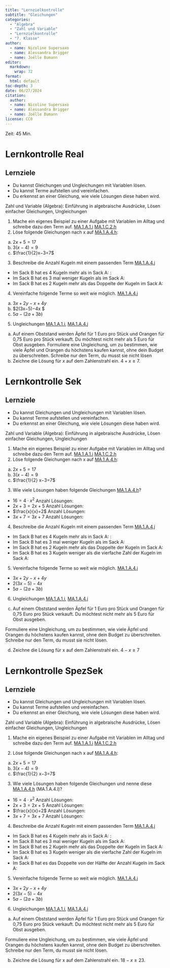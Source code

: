 ```yaml
---
title: "Lernzielkontrolle"
subtitle: "Gleichungen"
categories: 
  - "Algebra"
  - "Zahl und Variable"
  - "Lernzielkontrolle"
  - "7. Klasse"
author:
  - name: Nicoline Supersaxo
  - name: Alessandra Brigger
  - name: Joëlle Bumann
editor: 
  markdown: 
    wrap: 72
format: 
  html: default
toc-depth: 3
date: 06/27/2024
citation: 
  author:
  - name: Nicoline Supersaxo
  - name: Alessandra Brigger
  - name: Joëlle Bumann
license: CC0
---
```

Zeit: 45 Min.

# Lernkontrolle Real

:::{.callout-note}
## Lernziele

* Du kannst Gleichungen und Ungleichungen mit Variablen lösen.
* Du kannst Terme aufstellen und vereinfachen.
* Du erkennst an einer Gleichung, wie viele Lösungen diese haben wird.
:::

Zahl und Variable (Algebra): Einführung in algebraische Ausdrücke, Lösen einfacher Gleichungen, Ungleichungen

1.	Mache ein eigenes Beispiel zu einer Aufgabe mit Variablen im Alltag und schreibe dazu den Term auf. [MA.1.A.1.i](https://be.lehrplan.ch/1012ASpUwBy3Avq8Fh6pLaSX6qJA4E9aP){.knopf .stufe } [MA.1.C.2.h](https://be.lehrplan.ch/101LEtbVUpVAxXh9zzvaGG9S5PqCAqdqW){.knopf .stufe .zyklus2}
2.	Löse folgende Gleichungen nach x auf [MA.1.A.4.h](https://be.lehrplan.ch/101kSAkAr2maExwz4HHC4z7x4eemPCXgH){.knopf .stufe .zyklus2}:
  a)	$2x+5=17$
  b)	$3(x−4)=9$
  c)	$\frac{1}{2}x−3=7$
3.	Beschreibe die Anzahl Kugeln mit einem passenden Term [MA.1.A.4.j](https://be.lehrplan.ch/101AJt2yMqVxRygKJ2xZqrbaqzAhfYnDL){.knopf .stufe }
  * Im Sack B hat es 4 Kugeln mehr als in Sack A: :
  * Im Sack B hat es 3 mal weniger Kugeln als im Sack A:
  * Im Sack B hat es 2 Kugeln mehr als das Doppelte der Kugeln im Sack A:
4.	Vereinfache folgende Terme so weit wie möglich. [MA.1.A.4.j](https://be.lehrplan.ch/101AJt2yMqVxRygKJ2xZqrbaqzAhfYnDL){.knopf .stufe }
  a)	$3x+2y−x+4y$
  b)	$2(3x−5)−4x $
  c)	$5a−(2a+3b)$

5.	Ungleichungen [MA.1.A.1.i](https://be.lehrplan.ch/1012ASpUwBy3Avq8Fh6pLaSX6qJA4E9aP){.knopf .stufe }, [MA.1.A.4.j](https://be.lehrplan.ch/101AJt2yMqVxRygKJ2xZqrbaqzAhfYnDL){.knopf .stufe }
  a)	Auf einem Obststand werden Äpfel für 1 Euro pro Stück und Orangen für 0,75 Euro pro Stück verkauft. Du möchtest nicht mehr als 5 Euro für Obst ausgeben. Formuliere eine Ungleichung, um zu bestimmen, wie viele Äpfel und Orangen du höchstens kaufen kannst, ohne dein Budget zu überschreiten. Schreibe nur den Term, du musst sie nicht lösen
  b) Zeichne die Lösung für $x$ auf dem Zahlenstrahl ein. $4 + x \geq7$.
  
# Lernkontrolle Sek

:::{.callout-note}
## Lernziele

* Du kannst Gleichungen und Ungleichungen mit Variablen lösen.
* Du kannst Terme aufstellen und vereinfachen.
* Du erkennst an einer Gleichung, wie viele Lösungen diese haben wird.
:::

Zahl und Variable (Algebra): Einführung in algebraische Ausdrücke, Lösen einfacher Gleichungen, Ungleichungen

1. Mache ein eigenes Beispiel zu einer Aufgabe mit Variablen im Alltag und schreibe dazu den Term auf. [MA.1.A.1.i](https://be.lehrplan.ch/1012ASpUwBy3Avq8Fh6pLaSX6qJA4E9aP){.knopf .stufe } [MA.1.C.2.h](https://be.lehrplan.ch/101LEtbVUpVAxXh9zzvaGG9S5PqCAqdqW){.knopf .stufe .zyklus2}
2. Löse folgende Gleichungen nach x auf [MA.1.A.4.h](https://be.lehrplan.ch/101kSAkAr2maExwz4HHC4z7x4eemPCXgH){.knopf .stufe .zyklus2}:
a) $2x+5=17$
b) $3(x−4)=9$
c) $\frac{1}{2} x−3=7$
3. Wie viele Lösungen haben folgende Gleichungen [MA.1.A.4.h](https://be.lehrplan.ch/101kSAkAr2maExwz4HHC4z7x4eemPCXgH){.knopf .stufe .zyklus2}?  
* $16=4\cdot x^2$   		Anzahl Lösungen:
* $2x+3=2x+5$         	Anzahl Lösungen:
* $\frac{x}{x}=2$	       		Anzahl Lösungen:
* $3x+7=3x+7$	      	Anzahl Lösungen:

4. Beschreibe die Anzahl Kugeln mit einem passenden Term [MA.1.A.4.j](https://be.lehrplan.ch/101AJt2yMqVxRygKJ2xZqrbaqzAhfYnDL){.knopf .stufe }
* Im Sack B hat es 4 Kugeln mehr als in Sack A: :
* Im Sack B hat es 3 mal weniger Kugeln als im Sack A:
* Im Sack B hat es 2 Kugeln mehr als das Doppelte der Kugeln im Sack A:
* Im Sack B hat es 3 Kugeln weniger als die vierfache Zahl der Kugeln im Sack A:

5. Vereinfache folgende Terme so weit wie möglich. [MA.1.A.4.j](https://be.lehrplan.ch/101AJt2yMqVxRygKJ2xZqrbaqzAhfYnDL){.knopf .stufe }
* $3x+2y−x+4y$
* $2(3x−5)−4x$
* $5a−(2a+3b)$

6. Ungleichungen [MA.1.A.1.i](https://be.lehrplan.ch/1012ASpUwBy3Avq8Fh6pLaSX6qJA4E9aP){.knopf .stufe }, [MA.1.A.4.j](https://be.lehrplan.ch/101AJt2yMqVxRygKJ2xZqrbaqzAhfYnDL){.knopf .stufe }

c) Auf einem Obststand werden Äpfel für 1 Euro pro Stück und Orangen für 0,75 Euro pro Stück verkauft. Du möchtest nicht mehr als 5 Euro für Obst ausgeben.

Formuliere eine Ungleichung, um zu bestimmen, wie viele Äpfel und Orangen du höchstens kaufen kannst, ohne dein Budget zu überschreiten. Schreibe nur den Term, du musst sie nicht lösen. 

d) Zeichne die Lösung für x auf dem Zahlenstrahl ein. $4−x \geq7$

# Lernkontrolle SpezSek

:::{.callout-note}
## Lernziele

* Du kannst Gleichungen und Ungleichungen mit Variablen lösen.
* Du kannst Terme aufstellen und vereinfachen.
* Du erkennst an einer Gleichung, wie viele Lösungen diese haben wird.
:::

Zahl und Variable (Algebra): Einführung in algebraische Ausdrücke, Lösen einfacher Gleichungen, Ungleichungen

1. Mache ein eigenes Beispiel zu einer Aufgabe mit Variablen im Alltag und schreibe dazu den Term auf. [MA.1.A.1.i](https://be.lehrplan.ch/1012ASpUwBy3Avq8Fh6pLaSX6qJA4E9aP){.knopf .stufe } [MA.1.C.2.h](https://be.lehrplan.ch/101LEtbVUpVAxXh9zzvaGG9S5PqCAqdqW){.knopf .stufe .zyklus2}


2. Löse folgende Gleichungen nach x auf [MA.1.A.4.h](https://be.lehrplan.ch/101kSAkAr2maExwz4HHC4z7x4eemPCXgH){.knopf .stufe .zyklus2}:
a) $2x+5=17$
b) $3(x−4)=9$
c) $\frac{1}{2} x−3=7$


3. Wie viele Lösungen haben folgende Gleichungen und nenne diese [MA.1.A.4.h](https://be.lehrplan.ch/101kSAkAr2maExwz4HHC4z7x4eemPCXgH){.knopf .stufe .zyklus2} (MA.1.A.4.l)? 
* $16=4\cdot x^2$   		Anzahl Lösungen:
* $2x+3=2x+5$         	Anzahl Lösungen:
* $\frac{x}{x}=2$	       		Anzahl Lösungen:
* $3x+7=3x+7$	      	Anzahl Lösungen:

4. Beschreibe die Anzahl Kugeln mit einem passenden Term [MA.1.A.4.j](https://be.lehrplan.ch/101AJt2yMqVxRygKJ2xZqrbaqzAhfYnDL){.knopf .stufe }
* Im Sack B hat es 4 Kugeln mehr als in Sack A: :
* Im Sack B hat es 3 mal weniger Kugeln als im Sack A:
* Im Sack B hat es 2 Kugeln mehr als das Doppelte der Kugeln im Sack A:
* Im Sack B hat es 3 Kugeln weniger als die vierfache Zahl der Kugeln im Sack A:
* Im Sack B hat es das Doppelte von der Hälfte der Anzahl Kugeln im Sack A:
5. Vereinfache folgende Terme so weit wie möglich. [MA.1.A.4.j](https://be.lehrplan.ch/101AJt2yMqVxRygKJ2xZqrbaqzAhfYnDL){.knopf .stufe }
* $3x+2y−x+4y$
* $2(3x−5)−4x$ 
* $5a−(2a+3b)$

6. Ungleichungen [MA.1.A.1.i](https://be.lehrplan.ch/1012ASpUwBy3Avq8Fh6pLaSX6qJA4E9aP){.knopf .stufe }, [MA.1.A.4.j](https://be.lehrplan.ch/101AJt2yMqVxRygKJ2xZqrbaqzAhfYnDL){.knopf .stufe }

a) Auf einem Obststand werden Äpfel für 1 Euro pro Stück und Orangen für 0,75 Euro pro Stück verkauft. Du möchtest nicht mehr als 5 Euro für Obst ausgeben.

Formuliere eine Ungleichung, um zu bestimmen, wie viele Äpfel und Orangen du höchstens kaufen kannst, ohne dein Budget zu überschreiten. Schreibe nur den Term, du musst sie nicht lösen. 


b) Zeichne die Lösung für x auf dem Zahlenstrahl ein. $18−x \geq23$.
